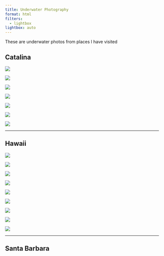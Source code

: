 ```yaml
---
title: Underwater Photography
format: html
filters: 
  - lightbox
lightbox: auto
---
```


These are underwater photos from places I have visited 

## Catalina

::: {layout="[[1, 1, 1], [1, 1, 1, 1]]"}

![](Catalina/catalina-4.jpg){group="CAT"
description="Stingray off Emerald Bay, Summer 2018."}

![](Catalina/catalina-8.jpg){group="CAT"
description="Garibaldi off Emerald Bay, Summer 2018."}


![](Catalina/catalina-5.jpg){group="CAT"
description="School of Garibaldi off Casino Point Dive Park, Summer 2024."}

![](Catalina/catalina-2.jpg){group="CAT"
description="Kelp off Casino Point Dive Park, Summer 2021."}

![](Catalina/catalina-7.jpg){group="CAT"
description="Kelp bass off Casino Point Dive Park, Summer 2021."}

![](Catalina/catalina-1.jpg){group="CAT"
description="School of Garibaldi and Kelp Bass off Casino Point Dive Park, Summer 2021."}

![](Catalina/catalina-3.jpg){group="CAT"
description="Garibaldi and kelp off Casino Point Dive Park, Summer 2021."}

:::
---

## Hawaii

::: {layout="[[1, 1, 1], [1, 1, 1, 1], [1, 1]]"}

![](Hawaii/Hawaii-9.jpg){group="HI"
description="Coral reef off Milolii, Summer 2024."}

![](Hawaii/Hawaii-6.jpg){group="HI"
description="Coral reef off Milolii, Summer 2024."}

![](Hawaii/Hawaii-3.jpg){group="HI"
description="Black Triggerfish at Kealakekua Bay, Summer 2024."}

![](Hawaii/Hawaii-8.jpg){group="HI"
description="Humuhumunukunukuapua'a off Milolii, Summer 2024."}

![](Hawaii/Hawaii-2.jpg){group="HI"
description="White-spotted Puffer at Kealakekua Bay, Summer 2024."}

![](Hawaii/Hawaii-4.jpg){group="HI"
description="Yellow Tang at off Milolii, Summer 2024."}

![](Hawaii/Hawaii-10.jpg){group="HI"
description="Arc-eye Hawkfish inside a Cauliflower Coral off the coast of Milolii, Summer 2024."}

![](Hawaii/Hawaii-1.jpg){group="HI"
description="Peacock Grouper at Kealakekua Bay, Summer 2024."}

![](Hawaii/Hawaii-5.jpg){group="HI"
description="White Mouth Moray Eel off Milolii, Summer 2024."}

:::
---

## Santa Barbara

::: {layout="[[1, 1, 1], [1, 1, 1, 1]]"}



:::
